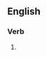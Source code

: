 ==English==

===Verb===
{{head|en|verb form}}

# {{present participle of|summarise|lang=en|nocat=1}}